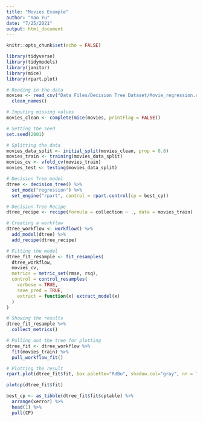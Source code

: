 ```yaml
---
title: "Movies Example"
author: "Yao Yu"
date: "7/25/2021"
output: html_document
---
```


```r
knitr::opts_chunk$set(echo = FALSE)

library(tidyverse)
library(tidymodels)
library(janitor)
library(mice)
library(rpart.plot)
```

```r
# Reading in the data
movies <- read_csv("Data Files/Decision Tree Dataset/Movie_regression.csv") %>% 
  clean_names()

# Imputing missing values
movies_clean <- complete(mice(movies, printFlag = FALSE))

# Setting the seed
set.seed(2001)

# Splitting the data
movies_data_split <- initial_split(movies_clean, prop = 0.8)
movies_train <- training(movies_data_split)
movies_cv <- vfold_cv(movies_train)
movies_test <- testing(movies_data_split)
```

```r
# Decision Tree model
dtree <- decision_tree() %>% 
  set_mode("regression") %>% 
  set_engine("rpart", control = rpart.control(cp = best_cp))

# Decision Tree Recipe
dtree_recipe <- recipe(formula = collection ~ ., data = movies_train)

# Creating a workflow
dtree_workflow <- workflow() %>% 
  add_model(dtree) %>% 
  add_recipe(dtree_recipe)

# Fitting the model
dtree_fit_resample <- fit_resamples(
  dtree_workflow,
  movies_cv,
  metrics = metric_set(rmse, rsq),
  control = control_resamples(
    verbose = TRUE,
    save_pred = TRUE,
    extract = function(x) extract_model(x)
  )
)

# Showing the results
dtree_fit_resample %>% 
  collect_metrics()

# Pulling out the tree for plotting
dtree_fit <- dtree_workflow %>% 
  fit(movies_train) %>% 
  pull_workflow_fit()

# Plotting the result
rpart.plot(dtree_fit$fit, box.palette="RdBu", shadow.col="gray", nn = TRUE, digits = -3)

plotcp(dtree_fit$fit)

best_cp <- as_tibble(dtree_fit$fit$cptable) %>% 
  arrange(xerror) %>% 
  head(1) %>% 
  pull(CP)
```

